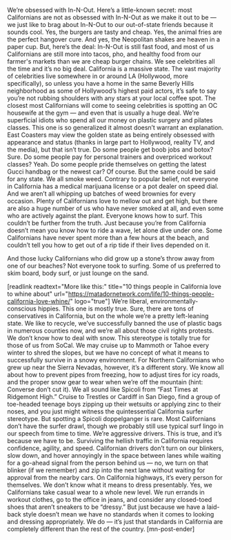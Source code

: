 We’re obsessed with In-N-Out.
Here’s a little-known secret: most Californians are not as obsessed with In-N-Out as we make it out to be — we just like to brag about In-N-Out to our out-of-state friends because it sounds cool. Yes, the burgers are tasty and cheap. Yes, the animal fries are the perfect hangover cure. And yes, the Neopolitan shakes are heaven in a paper cup. But, here’s the deal: In-N-Out is still fast food, and most of us Californians are still more into tacos, pho, and healthy food from our farmer's markets than we are cheap burger chains.
We see celebrities all the time and it’s no big deal.
California is a massive state. The vast majority of celebrities live somewhere in or around LA (Hollywood, more specifically), so unless you have a home in the same Beverly Hills neighborhood as some of Hollywood’s highest paid actors, it’s safe to say you’re not rubbing shoulders with any stars at your local coffee spot.
The closest most Californians will come to seeing celebrities is spotting an OC housewife at the gym — and even that is usually a huge deal.
We’re superficial idiots who spend all our money on plastic surgery and pilates classes.
This one is so generalized it almost doesn’t warrant an explanation. East Coasters may view the golden state as being entirely obsessed with appearance and status (thanks in large part to Hollywood, reality TV, and the media), but that isn’t true. Do some people get boob jobs and botox? Sure. Do some people pay for personal trainers and overpriced workout classes? Yeah. Do some people pride themselves on getting the latest Gucci handbag or the newest car? Of course. But the same could be said for any state.
We all smoke weed.
Contrary to popular belief, not everyone in California has a medical marijuana license or a pot dealer on speed dial. And we aren’t all whipping up batches of weed brownies for every occasion. Plenty of Californians love to mellow out and get high, but there are also a huge number of us who have never smoked at all, and even some who are actively against the plant.
Everyone knows how to surf.
This couldn’t be further from the truth. Just because you’re from California doesn’t mean you know how to ride a wave, let alone dive under one. Some Californians have never spent more than a few hours at the beach, and couldn’t tell you how to get out of a rip tide if their lives depended on it.

And those lucky Californians who did grow up a stone’s throw away from one of our beaches? Not everyone took to surfing. Some of us preferred to skim board, body surf, or just lounge on the sand.

[readlink readtext="More like this:" title="10 things people in California love to whine about" url="https://matadornetwork.com/life/10-things-people-california-love-whine/" logo="true"]
We’re liberal, environmentally-conscious hippies.
This one is mostly true. Sure, there are tons of conservatives in California, but on the whole we’re a pretty left-leaning state. We like to recycle, we’ve successfully banned the use of plastic bags in numerous counties now, and we’re all about those civil rights protests.
We don’t know how to deal with snow.
This stereotype is totally true for those of us from SoCal. We may cruise up to Mammoth or Tahoe every winter to shred the slopes, but we have no concept of what it means to successfully survive in a snowy environment. For Northern Californians who grew up near the Sierra Nevadas, however, it’s a different story. We know all about how to prevent pipes from freezing, how to adjust tires for icy roads, and the proper snow gear to wear when we’re off the mountain (hint: Converse don’t cut it).
We all sound like Spicoli from “Fast Times at Ridgemont High.”
Cruise to Trestles or Cardiff in San Diego, find a group of toe-headed teenage boys zipping up their wetsuits or applying zinc to their noses, and you just might witness the quintessential California surfer stereotype. But spotting a Spicoli doppelganger is rare. Most Californians don’t have the surfer drawl, though we probably still use typical surf lingo in our speech from time to time.
We’re aggressive drivers.
This is true, and it’s because we have to be. Surviving the hellish traffic in California requires confidence, agility, and speed. Californian drivers don’t turn on our blinkers, slow down, and hover annoyingly in the space between lanes while waiting for a go-ahead signal from the person behind us — no, we turn on that blinker (if we remember) and zip into the next lane without waiting for approval from the nearby cars. On California highways, it’s every person for themselves.
We don’t know what it means to dress presentably.
Yes, we Californians take casual wear to a whole new level. We run errands in workout clothes, go to the office in jeans, and consider any closed-toed shoes that aren’t sneakers to be “dressy.”
But just because we have a laid-back style doesn’t mean we have no standards when it comes to looking and dressing appropriately. We do — it’s just that standards in California are completely different than the rest of the country. [mn-post-ender]